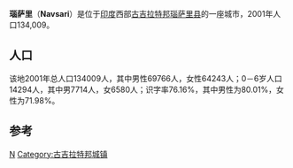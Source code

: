 {{Infobox settlement
| name                    = 瑙萨里
| native_name             = નવસારી
| native_name_lang        = gu
| other_name              = 
| nickname                =
| settlement_type         = 城市
| image_skyline           =
| image_alt               = 
| image_caption           = 
| pushpin_map             = India Gujarat
| pushpin_label_position  = right
| pushpin_map_alt         = 
| pushpin_map_caption     = 瑙薩里在古吉拉特邦的位置
| latd                    = 20.9491
| latm                    = 
| lats                    = 
| latNS                   = N
| longd                   = 72.9136
| longm                   = 
| longs                   = 
| longEW                  = E
| coordinates_display     = inline,title
| subdivision_type        = 國家
| subdivision_name        = 印度
| subdivision_type1       = 邦
| subdivision_name1       = [[古吉拉特邦|古吉拉特邦]]
| subdivision_type2       = 縣
| subdivision_name2       = [[瑙萨里县|瑙萨里县]]
| established_title       = 建立
| established_date        = 
| founder                 = 
| named_for               = 
| government_type         = 
| governing_body          = 
| unit_pref               = Metric
| area_footnotes          = 
| area_rank               = 
| area_total_km2          = 
| elevation_footnotes     = 
| elevation_m             = 9
| population_total        = 163,000
| population_as_of        = 2011年
| population_rank         = 
| population_density_km2  = auto
| population_demonym      = 
| population_footnotes    = 
| postal_code_type        = [[Postal_Index_Number|PIN]]
| postal_code             = 396445
| area_code_type          = Telephone code
| area_code               = 02637
| registration_plate      = GJ-21
| website                 = 
| footnotes               = 
}}
'''瑙萨里'''（'''Navsari'''）是位于[[印度|印度]]西部[[古吉拉特邦|古吉拉特邦]][[瑙萨里县|瑙萨里县]]的一座城市，2001年人口134,009。

== 人口 ==
该地2001年总人口134009人，其中男性69766人，女性64243人；0－6岁人口14294人，其中男7714人，女6580人；识字率76.16%，其中男性为80.01%，女性为71.98%。

== 参考 ==
{{reflist}}

{{india-geo-stub}}
[[Category:古吉拉特邦城镇|N]]
[[Category:古吉拉特邦城镇|Category:古吉拉特邦城镇]]